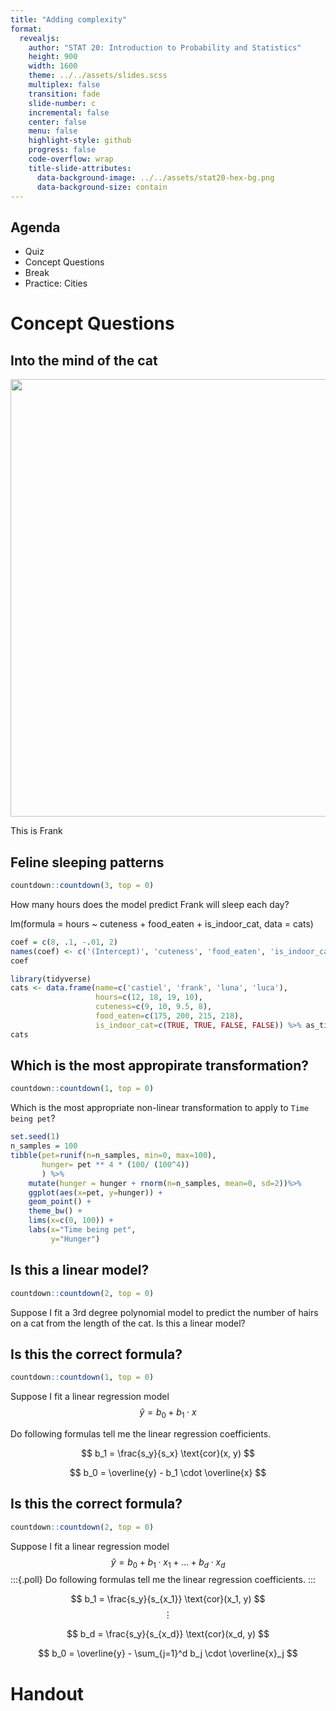 ```yaml
---
title: "Adding complexity"
format:
  revealjs:
    author: "STAT 20: Introduction to Probability and Statistics"
    height: 900
    width: 1600
    theme: ../../assets/slides.scss
    multiplex: false
    transition: fade
    slide-number: c
    incremental: false
    center: false
    menu: false
    highlight-style: github
    progress: false
    code-overflow: wrap
    title-slide-attributes:
      data-background-image: ../../assets/stat20-hex-bg.png
      data-background-size: contain
---
```


## Agenda

- Quiz
- Concept Questions
- Break
- Practice: Cities

# Concept Questions

## Into the mind of the cat 


![](frank.png){fig-align="center" height="700"}

This is Frank

## Feline sleeping patterns
```r
countdown::countdown(3, top = 0)
```


:::{.poll}
How many hours does the model predict Frank will sleep each day?
:::


lm(formula = hours ~ cuteness + food_eaten + is_indoor_cat, data = cats)

```r
coef = c(8, .1, -.01, 2)
names(coef) <- c('(Intercept)', 'cuteness', 'food_eaten', 'is_indoor_catTRUE')
coef
```




```r
library(tidyverse)
cats <- data.frame(name=c('castiel', 'frank', 'luna', 'luca'),
                   hours=c(12, 18, 19, 10),
                   cuteness=c(9, 10, 9.5, 8),
                   food_eaten=c(175, 200, 215, 218),
                   is_indoor_cat=c(TRUE, TRUE, FALSE, FALSE)) %>% as_tibble
cats
```


## Which is the most appropirate transformation?

```r
countdown::countdown(1, top = 0)
```


:::{.poll}
Which is the most appropriate non-linear transformation to apply to `Time being pet`?
:::


```r
set.seed(1)
n_samples = 100
tibble(pet=runif(n=n_samples, min=0, max=100),
       hunger= pet ** 4 * (100/ (100^4))
       ) %>% 
    mutate(hunger = hunger + rnorm(n=n_samples, mean=0, sd=2))%>%
    ggplot(aes(x=pet, y=hunger)) +
    geom_point() +
    theme_bw() + 
    lims(x=c(0, 100)) + 
    labs(x="Time being pet",
         y="Hunger")
```

## Is this a linear model?

```r
countdown::countdown(2, top = 0)
```

:::{.poll}
Suppose I fit a 3rd degree polynomial model to predict the number of hairs on a cat from the length of the cat.
Is this a linear model?
:::

## Is this the correct formula?

```r
countdown::countdown(1, top = 0)
```

Suppose I fit a linear regression model 
$$
\widehat{y} = b_0 + b_1 \cdot x
$$


:::{.poll}
Do following formulas tell me the linear regression coefficients.
:::

$$
b_1 = \frac{s_y}{s_x} \text{cor}(x, y)
$$

$$
b_0 = \overline{y} - b_1 \cdot \overline{x}
$$




## Is this the correct formula?

```r
countdown::countdown(2, top = 0)
```

Suppose I fit a linear regression model 
$$
\widehat{y} = b_0 + b_1 \cdot x_1 + \dots + b_d \cdot x_d
$$
:::{.poll}
Do following formulas tell me the linear regression coefficients.
:::

$$
b_1 = \frac{s_y}{s_{x_1}} \text{cor}(x_1, y)
$$
$$
\vdots
$$

$$
b_d = \frac{s_y}{s_{x_d}} \text{cor}(x_d, y)
$$


$$
b_0 = \overline{y} -  \sum_{j=1}^d b_j \cdot \overline{x}_j
$$


# Handout